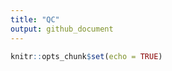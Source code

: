 ```yaml
---
title: "QC"
output: github_document
---
```


```r
knitr::opts_chunk$set(echo = TRUE)
```

